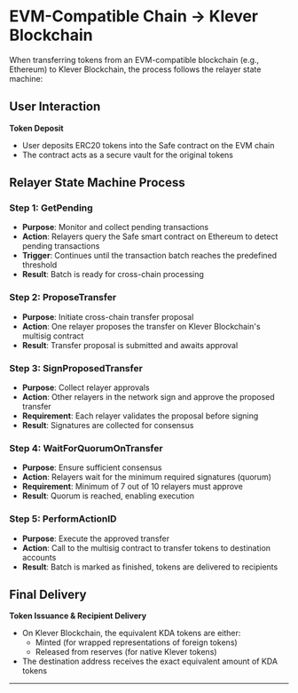 # EVM-Compatible Chain → Klever Blockchain

When transferring tokens from an EVM-compatible blockchain (e.g., Ethereum) to Klever Blockchain, the process follows the relayer state machine:

## User Interaction
**Token Deposit**
   - User deposits ERC20 tokens into the Safe contract on the EVM chain
   - The contract acts as a secure vault for the original tokens

## Relayer State Machine Process

### Step 1: **GetPending**
- **Purpose**: Monitor and collect pending transactions
- **Action**: Relayers query the Safe smart contract on Ethereum to detect pending transactions
- **Trigger**: Continues until the transaction batch reaches the predefined threshold
- **Result**: Batch is ready for cross-chain processing

### Step 2: **ProposeTransfer**
- **Purpose**: Initiate cross-chain transfer proposal
- **Action**: One relayer proposes the transfer on Klever Blockchain's multisig contract
- **Result**: Transfer proposal is submitted and awaits approval

### Step 3: **SignProposedTransfer**
- **Purpose**: Collect relayer approvals
- **Action**: Other relayers in the network sign and approve the proposed transfer
- **Requirement**: Each relayer validates the proposal before signing
- **Result**: Signatures are collected for consensus

### Step 4: **WaitForQuorumOnTransfer**
- **Purpose**: Ensure sufficient consensus
- **Action**: Relayers wait for the minimum required signatures (quorum)
- **Requirement**: Minimum of 7 out of 10 relayers must approve
- **Result**: Quorum is reached, enabling execution

### Step 5: **PerformActionID**
- **Purpose**: Execute the approved transfer
- **Action**: Call to the multisig contract to transfer tokens to destination accounts
- **Result**: Batch is marked as finished, tokens are delivered to recipients

## Final Delivery
**Token Issuance & Recipient Delivery**
   - On Klever Blockchain, the equivalent KDA tokens are either:
     - Minted (for wrapped representations of foreign tokens)
     - Released from reserves (for native Klever tokens)
   - The destination address receives the exact equivalent amount of KDA tokens

---
